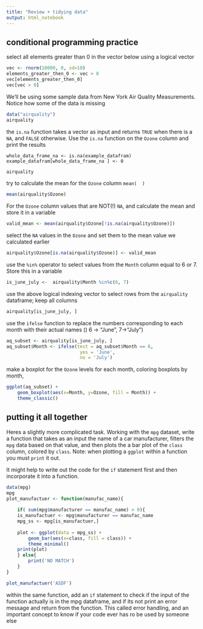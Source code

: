 ```yaml
---
title: "Review + tidying data"
output: html_notebook
---
```


## conditional programming practice


select all elements greater than 0 in the vector below using a logical vector

```r
vec <- rnorm(10000, 0, sd=10)
elements_greater_then_0 <- vec > 0
vec[elements_greater_then_0]
vec[vec > 0]
```

We'll be using some sample data from New York Air Quality Measurements. Notice how some of the data is missing

```r
data("airquality")
airquality
```

the `is.na` function takes a vector as input and returns `TRUE` when there is a `NA`, and `FALSE` otherwise. Use the `is.na` function on the `Ozone` column and print the results
```
whole_data_frame_na <- is.na(example_datafram)
example_datafram[whole_data_frame_na ] <- 0
```

```r
airquality
```


try to calculate the mean for the `Ozone` column 
`mean(  )` 
```r
mean(airquality$Ozone)
```


For the `Ozone` column values that are NOT(!) `NA`, and calculate the mean and store it in a variable

```r
valid_mean <- mean(airquality$Ozone[!is.na(airquality$Ozone)])

```

select the `NA` values in the `Ozone` and set them to the mean value we calculated earlier

```r
airquality$Ozone[is.na(airquality$Ozone)] <- valid_mean
```


use the `%in%` operator to select values from the `Month` column equal to 6 or 7. Store this in a variable

```r
is_june_july <-  airquality$Month %in%c(6, 7)
```

use the above logical indexing vector to select rows from the `airquality` dataframe; keep all columns 

```r
airquality[is_june_july, ]
```



use the `ifelse` function to replace the numbers corresponding to each month with their actual names () 6 -> "June", 7->"July")

```r
aq_subset <- airquality[is_june_july, ]
aq_subset$Month <- ifelse(test = aq_subset$Month == 6, 
                           yes = 'June',
                           no = 'July')

```

make a boxplot for the `Ozone` levels for each month, coloring boxplots by month, 

```r
ggplot(aq_subset) + 
    geom_boxplot(aes(x=Month, y=Ozone, fill = Month)) + 
    theme_classic()

```


## putting it all together 

Heres a slightly more complicated task.
Working with the `mpg` dataset, write a function that takes as an input the name of a car manufacturer, filters the `mpg` data based on that value, and then plots the a bar plot of the `class` column, colored by `class`. 
Note: when plotting a `ggplot` within a function you must `print` it out.

It might help to write out the code for the `if` statement first and then incorporate it into a function.

```r
data(mpg)
mpg
plot_manufactuer <- function(manufac_name){
    
    if( sum(mpg$manufacturer == manufac_name) > 0){
    is_manufactuer <- mpg$manufacturer == manufac_name
    mpg_ss <- mpg[is_manufactuer,]
    
    plot <- ggplot(data = mpg_ss) + 
        geom_bar(aes(x=class, fill = class)) + 
        theme_minimal()
    print(plot)
    } else{
        print('NO MATCH')
    }
}

plot_manufactuer('ASDF')


```

within the same function, add an `if` statement to check if the input of the function actually is in the mpg dataframe, and if its not print an error message and return from the function. This called error handling, and an important concept to know if your code ever has ro be used by someone else 

```r

```




